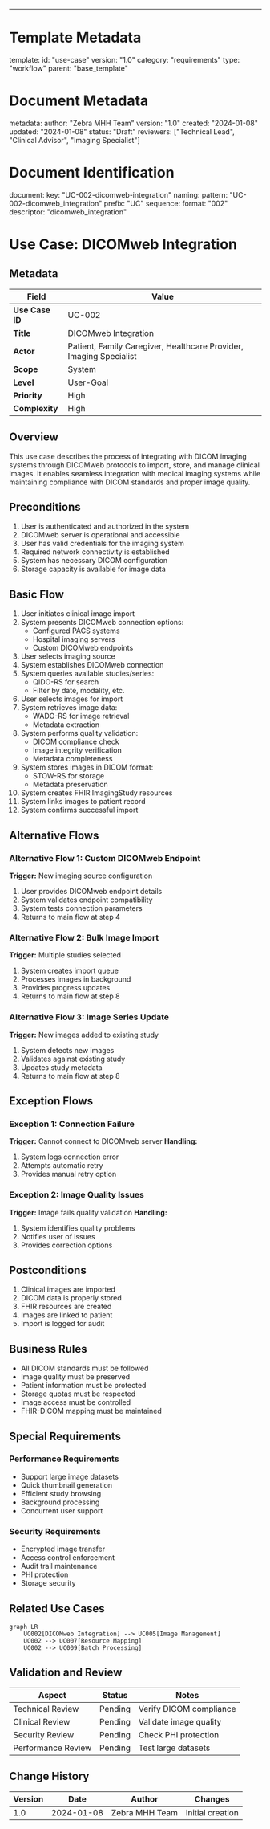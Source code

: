 ---
# Template Metadata
template:
  id: "use-case"
  version: "1.0"
  category: "requirements"
  type: "workflow"
  parent: "base_template"

# Document Metadata
metadata:
  author: "Zebra MHH Team"
  version: "1.0"
  created: "2024-01-08"
  updated: "2024-01-08"
  status: "Draft"
  reviewers: ["Technical Lead", "Clinical Advisor", "Imaging Specialist"]

# Document Identification
document:
  key: "UC-002-dicomweb-integration"
  naming:
    pattern: "UC-002-dicomweb_integration"
    prefix: "UC"
    sequence:
      format: "002"
    descriptor: "dicomweb_integration"

# Use Case: DICOMweb Integration

## Metadata
| Field | Value |
|-------|-------|
| **Use Case ID** | UC-002 |
| **Title** | DICOMweb Integration |
| **Actor** | Patient, Family Caregiver, Healthcare Provider, Imaging Specialist |
| **Scope** | System |
| **Level** | User-Goal |
| **Priority** | High |
| **Complexity** | High |

## Overview
This use case describes the process of integrating with DICOM imaging systems through DICOMweb protocols to import, store, and manage clinical images. It enables seamless integration with medical imaging systems while maintaining compliance with DICOM standards and proper image quality.

## Preconditions
1. User is authenticated and authorized in the system
2. DICOMweb server is operational and accessible
3. User has valid credentials for the imaging system
4. Required network connectivity is established
5. System has necessary DICOM configuration
6. Storage capacity is available for image data

## Basic Flow
1. User initiates clinical image import
2. System presents DICOMweb connection options:
   - Configured PACS systems
   - Hospital imaging servers
   - Custom DICOMweb endpoints
3. User selects imaging source
4. System establishes DICOMweb connection
5. System queries available studies/series:
   - QIDO-RS for search
   - Filter by date, modality, etc.
6. User selects images for import
7. System retrieves image data:
   - WADO-RS for image retrieval
   - Metadata extraction
8. System performs quality validation:
   - DICOM compliance check
   - Image integrity verification
   - Metadata completeness
9. System stores images in DICOM format:
   - STOW-RS for storage
   - Metadata preservation
10. System creates FHIR ImagingStudy resources
11. System links images to patient record
12. System confirms successful import

## Alternative Flows

### Alternative Flow 1: Custom DICOMweb Endpoint
**Trigger:** New imaging source configuration
1. User provides DICOMweb endpoint details
2. System validates endpoint compatibility
3. System tests connection parameters
4. Returns to main flow at step 4

### Alternative Flow 2: Bulk Image Import
**Trigger:** Multiple studies selected
1. System creates import queue
2. Processes images in background
3. Provides progress updates
4. Returns to main flow at step 8

### Alternative Flow 3: Image Series Update
**Trigger:** New images added to existing study
1. System detects new images
2. Validates against existing study
3. Updates study metadata
4. Returns to main flow at step 8

## Exception Flows

### Exception 1: Connection Failure
**Trigger:** Cannot connect to DICOMweb server
**Handling:**
1. System logs connection error
2. Attempts automatic retry
3. Provides manual retry option

### Exception 2: Image Quality Issues
**Trigger:** Image fails quality validation
**Handling:**
1. System identifies quality problems
2. Notifies user of issues
3. Provides correction options

## Postconditions
1. Clinical images are imported
2. DICOM data is properly stored
3. FHIR resources are created
4. Images are linked to patient
5. Import is logged for audit

## Business Rules
- All DICOM standards must be followed
- Image quality must be preserved
- Patient information must be protected
- Storage quotas must be respected
- Image access must be controlled
- FHIR-DICOM mapping must be maintained

## Special Requirements

### Performance Requirements
- Support large image datasets
- Quick thumbnail generation
- Efficient study browsing
- Background processing
- Concurrent user support

### Security Requirements
- Encrypted image transfer
- Access control enforcement
- Audit trail maintenance
- PHI protection
- Storage security

## Related Use Cases
```mermaid
graph LR
    UC002[DICOMweb Integration] --> UC005[Image Management]
    UC002 --> UC007[Resource Mapping]
    UC002 --> UC009[Batch Processing]
```

## Validation and Review
| Aspect | Status | Notes |
|--------|--------|-------|
| Technical Review | Pending | Verify DICOM compliance |
| Clinical Review | Pending | Validate image quality |
| Security Review | Pending | Check PHI protection |
| Performance Review | Pending | Test large datasets |

## Change History
| Version | Date | Author | Changes |
|---------|------|--------|----------|
| 1.0 | 2024-01-08 | Zebra MHH Team | Initial creation |

